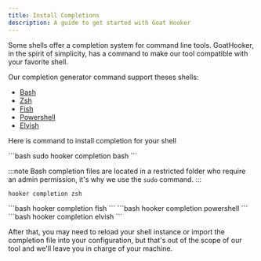 ```yaml
---
title: Install Completions
description: A guide to get started with Goat Hooker
---
```




Some shells offer a completion system for command line tools. GoatHooker, in the spirit of simplicity, has a command to make our tool compatible with your favorite shell.

Our completion generator command support theses shells:
- [Bash](https://www.gnu.org/software/bash/) 
- [Zsh](https://www.zsh.org/)
- [Fish](https://fishshell.com/)
- [Powershell](https://github.com/PowerShell/PowerShell)
- [Elvish](https://elv.sh/)

Here is command to install completion for your shell

<Tabs>
  <TabItem label="Bash">
    ```bash
    sudo hooker completion bash
    ```

  :::note
  Bash completion files are located in a restricted folder who require an admin permission, it's why we use the `sudo` command.
  :::
  </TabItem>
  <TabItem label="Zsh">
  ```bash
  hooker completion zsh
  ```
  </TabItem>
  <TabItem label="Fish">
  ```bash
  hooker completion fish
  ```
  </TabItem>
  <TabItem label="Powershell">
  ```bash
  hooker completion powershell
  ```
  </TabItem>
  <TabItem label="Elvish">
  ```bash
  hooker completion elvish
  ```
  </TabItem>

  After that, you may need to reload your shell instance or import the completion file into your configuration, but that's out of the scope of our tool and we'll leave you in charge of your machine.
</Tabs>
